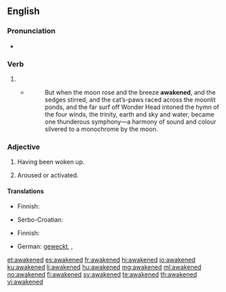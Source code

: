 ==English==

===Pronunciation===
* {{audio|en-us-awakened.ogg|Audio (US)|lang=en}}

===Verb===
{{head|en|verb form}}

# {{en-past of|awaken}}
#* {{RQ:Chmbrs YngrSt|VIII}}
#*: But when the moon rose and the breeze '''awakened''', and the sedges stirred, and the cat’s-paws raced across the moonlit ponds, and the far surf off Wonder Head intoned the hymn of the four winds, the trinity, earth and sky and water, became one thunderous symphony&mdash;a harmony of sound and colour silvered to a monochrome by the moon.

===Adjective===
{{en-adj}}

# Having been woken up.
#: {{ux|en|the '''awakened''' baby began to cry}}
# Aroused or activated.
#: {{ux|en|an '''awakened''' interest in ballet}}

====Translations====
{{trans-top|having been woken up}}
* Finnish: {{t+|fi|herätetty}}
{{trans-mid}}
* Serbo-Croatian: {{t|sh|probuđen|m}}
{{trans-bottom}}

{{trans-top|aroused or activated}}
* Finnish: {{t+|fi|herätetty}}
{{trans-mid}}
{{trans-bottom}}

{{checktrans-top}}
* German: [[wecken|geweckt]], {{t+|de|aufgeweckt}}, {{t+|de|erweckt}}
{{trans-mid}}
{{trans-bottom}}

[[et:awakened]]
[[es:awakened]]
[[fr:awakened]]
[[hi:awakened]]
[[io:awakened]]
[[ku:awakened]]
[[li:awakened]]
[[hu:awakened]]
[[mg:awakened]]
[[ml:awakened]]
[[no:awakened]]
[[fi:awakened]]
[[sv:awakened]]
[[te:awakened]]
[[th:awakened]]
[[vi:awakened]]